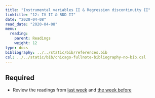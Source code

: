 ```yaml
---
title: "Instrumental variables II & Regression discontinuity II"
linktitle: "12: IV II & RDD II"
date: "2020-04-08"
read_date: "2020-04-08"
menu:
  reading:
    parent: Readings
    weight: 12
type: docs
bibliography: ../../static/bib/references.bib
csl: ../../static/bib/chicago-fullnote-bibliography-no-bib.csl
---
```


## Required

- Review the readings from [last week](/reading/11-reading/) and [the week before](/reading/10-reading/)
